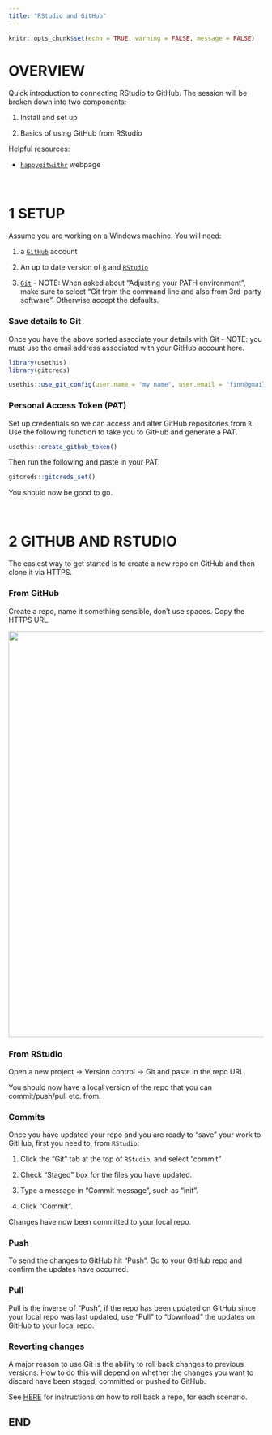 ```yaml
---
title: "RStudio and GitHub"
---
```


```r
knitr::opts_chunk$set(echo = TRUE, warning = FALSE, message = FALSE)
```

# OVERVIEW

Quick introduction to connecting RStudio to GitHub. The session will be broken down into two components:

1.  Install and set up

2.  Basics of using GitHub from RStudio

Helpful resources:

-   [`happygitwithr`](https://happygitwithr.com/) webpage

<br>

# 1 SETUP

Assume you are working on a Windows machine. You will need:

1.  a [`GitHub`](https://github.com/) account

2.  An up to date version of [`R`](https://www.r-project.org/) and [`RStudio`](https://posit.co/download/rstudio-desktop/)

3.  [`Git`](https://gitforwindows.org/) - NOTE: When asked about “Adjusting your PATH environment”, make sure to select “Git from the command line and also from 3rd-party software”. Otherwise accept the defaults.

### Save details to Git

Once you have the above sorted associate your details with Git - NOTE: you must use the email address associated with your GitHub account here.

```r
library(usethis)
library(gitcreds)

usethis::use_git_config(user.name = "my name", user.email = "finn@gmail.com")
```

### Personal Access Token (PAT)

Set up credentials so we can access and alter GitHub repositories from `R`. Use the following function to take you to GitHub and generate a PAT.

```r
usethis::create_github_token()
```

Then run the following and paste in your PAT.

```r
gitcreds::gitcreds_set()
```

You should now be good to go.

<br>

# 2 GITHUB AND RSTUDIO

The easiest way to get started is to create a new repo on GitHub and then clone it via HTTPS.

### From GitHub

Create a repo, name it something sensible, don't use spaces. Copy the HTTPS URL.

![](docs/assets/github_repo_clone.png){width="800"}

### From RStudio

Open a new project -\> Version control -\> Git and paste in the repo URL.

You should now have a local version of the repo that you can commit/push/pull etc. from.

### Commits

Once you have updated your repo and you are ready to "save" your work to GitHub, first you need to, from `RStudio`:

1.  Click the “Git” tab at the top of `RStudio`, and select "commit"

2.  Check “Staged” box for the files you have updated.

3.  Type a message in “Commit message”, such as “init”.

4.  Click “Commit”.

Changes have now been committed to your local repo.

### Push

To send the changes to GitHub hit "Push". Go to your GitHub repo and confirm the updates have occurred.

### Pull

Pull is the inverse of "Push", if the repo has been updated on GitHub since your local repo was last updated, use "Pull" to "download" the updates on GitHub to your local repo.

### Reverting changes

A major reason to use Git is the ability to roll back changes to previous versions. How to do this will depend on whether the changes you want to discard have been staged, committed or pushed to GitHub.

See [HERE](https://intro2r.com/use_git.html#undo) for instructions on how to roll back a repo, for each scenario.

## END
